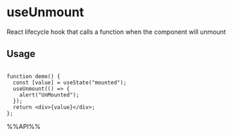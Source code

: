 # useUnmount

React lifecycle hook that calls a function when the component will unmount


## Usage

```tsx live

function demo() {
  const [value] = useState("mounted");
  useUnmount(() => {
    alert("UnMounted");
  });
  return <div>{value}</div>;
};

```

%%API%%